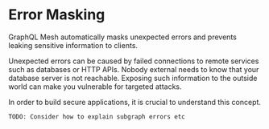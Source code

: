 # Error Masking

GraphQL Mesh automatically masks unexpected errors and prevents leaking sensitive information to
clients.

Unexpected errors can be caused by failed connections to remote services such as databases or HTTP
APIs. Nobody external needs to know that your database server is not reachable. Exposing such
information to the outside world can make you vulnerable for targeted attacks.

In order to build secure applications, it is crucial to understand this concept.

`TODO: Consider how to explain subgraph errors etc`
